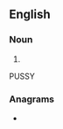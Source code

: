 ==English==

===Noun===
{{head|en|noun plural form}}

# {{plural of|ollie|lang=en}}
PUSSY

===Anagrams===
* {{anagrams|en|silole}}
